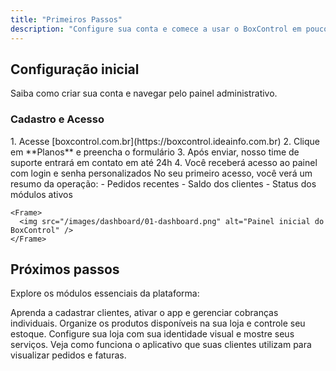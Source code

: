 ```yaml
---
title: "Primeiros Passos"
description: "Configure sua conta e comece a usar o BoxControl em poucos minutos"
---
```


## Configuração inicial

Saiba como criar sua conta e navegar pelo painel administrativo.

### Cadastro e Acesso

<AccordionGroup>
  <Accordion title="Crie sua conta" icon="user-plus">
    1. Acesse [boxcontrol.com.br](https://boxcontrol.ideainfo.com.br)  
    2. Clique em **Planos** e preencha o formulário  
    3. Após enviar, nosso time de suporte entrará em contato em até 24h  
    4. Você receberá acesso ao painel com login e senha personalizados
  </Accordion>
  <Accordion title="Conheça o painel inicial" icon="gauge">
    No seu primeiro acesso, você verá um resumo da operação:  
    - Pedidos recentes  
    - Saldo dos clientes  
    - Status dos módulos ativos

    <Frame>
      <img src="/images/dashboard/01-dashboard.png" alt="Painel inicial do BoxControl" />
    </Frame>
  </Accordion>
</AccordionGroup>

## Próximos passos

Explore os módulos essenciais da plataforma:

<CardGroup cols={2}>
  <Card title="Clientes" icon="user" href="/essentials/clientes">
    Aprenda a cadastrar clientes, ativar o app e gerenciar cobranças individuais.
  </Card>
  <Card title="Produtos" icon="box" href="/essentials/produtos">
    Organize os produtos disponíveis na sua loja e controle seu estoque.
  </Card>
  <Card title="Loja" icon="store" href="/essentials/loja">
    Configure sua loja com sua identidade visual e mostre seus serviços.
  </Card>
  <Card title="App do Cliente" icon="mobile" href="/essentials/app-cliente">
    Veja como funciona o aplicativo que suas clientes utilizam para visualizar pedidos e faturas.
  </Card>
</CardGroup>
